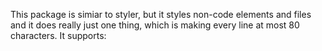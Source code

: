 This package is simiar to styler, but it styles non-code elements and files and it 
does really just one thing, which is making every line at most 80 characters. It 
supports:
